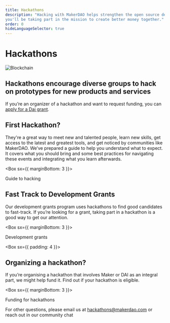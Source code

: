 ```yaml
---
title: Hackathons
description: "Hacking with MakerDAO helps strengthen the open source developer community behind Dai and, by adding new functionality, 
you'll be taking part in the mission to create better money together."
order: 0
hideLanguageSelector: true
---
```


# Hackathons

<InfoBlock>

![Blockchain](/images/illustrations/Short-2.png)

<Box>

## Hackathons encourage diverse groups to hack on prototypes for new products and services

</Box>

</InfoBlock>

<Callout secondary icon="question">

If you’re an organizer of a hackathon and want to request funding, you can [apply for a Dai grant](/funding/hackathon-funding.md).

</Callout>

## First Hackathon?

They're a great way to meet new and talented people, learn new skills, get access to the latest and greatest tools, and get noticed by communities like MakerDAO. We’ve prepared a guide to help you understand what to expect. It covers what you should bring and some best practices
for navigating these events and integrating what you learn afterwards.

<Box sx={{ marginBottom: 3 }}>

<Link to="/work_with_us/hackathons/guide-to-hacking">Guide to hacking</Link>

</Box>

## Fast Track to Development Grants

Our development grants program uses hackathons to find good candidates to fast-track. If you’re looking for a grant, taking part in a hackathon
is a good way to get our attention.

<!-- We use these events to find and fund great developers who can help us continue building better money. -->

<Box sx={{ marginBottom: 3 }}>

<Link to="/funding/development-grants/">Development grants</Link>

</Box>

<!-- <Column alt image> -->

<Box sx={{ padding: 4 }}>

<Column>

<Box>

## Organizing a hackathon?

If you’re organising a hackathon that involves Maker or DAI as an integral part, we might help fund it. Find out if your hackathon is eligible.

<Box sx={{ marginBottom: 3 }}>

<Link to="/funding/hackathon-funding">Funding for hackathons</Link>

</Box>

For other questions, please email us at hackathons@makerdao.com or
reach out in our <Link to="https://chat.makerdao.com/channel/community-development" icon="rocketchat">community chat</Link>

</Box>

</Column>

</Box>